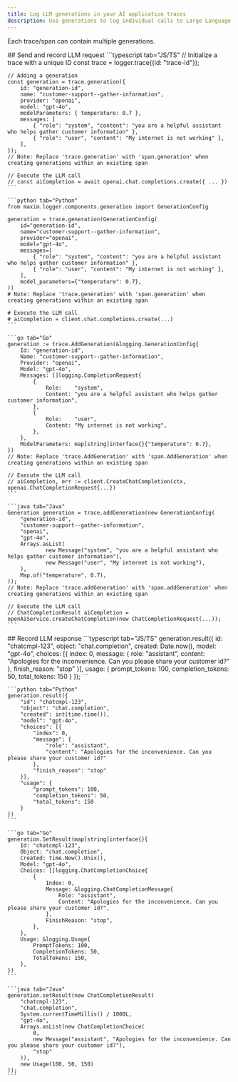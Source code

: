 ```yaml
---
title: Log LLM generations in your AI application traces
description: Use generations to log individual calls to Large Language Models (LLMs)
---
```


Each trace/span can contain multiple generations.

<div className="w-full flex justify-end -mb-11">
    <LanguageSwitcher />
</div>

<Steps>

<Step>
## Send and record LLM request
<Tabs groupId="language" items={["JS/TS", "Python", "Go", "Java"]}>
    ```typescript tab="JS/TS"
    // Initialize a trace with a unique ID
    const trace = logger.trace({id: "trace-id"});

    // Adding a generation
    const generation = trace.generation({
        id: "generation-id",
        name: "customer-support--gather-information",
        provider: "openai",
        model: "gpt-4o",
        modelParameters: { temperature: 0.7 },
        messages: [
            { "role": "system", "content": "you are a helpful assistant who helps gather customer information" },
            { "role": "user", "content": "My internet is not working" },
        ],
    });
    // Note: Replace 'trace.generation' with 'span.generation' when creating generations within an existing span

    // Execute the LLM call
    // const aiCompletion = await openai.chat.completions.create({ ... })
    ```

    ```python tab="Python"
    from maxim.logger.components.generation import GenerationConfig

    generation = trace.generation(GenerationConfig(
        id="generation-id",
        name="customer-support--gather-information",
        provider="openai",
        model="gpt-4o",
        messages=[
            { "role": "system", "content": "you are a helpful assistant who helps gather customer information" },
            { "role": "user", "content": "My internet is not working" },
        ],
        model_parameters={"temperature": 0.7},
    ))
    # Note: Replace 'trace.generation' with 'span.generation' when creating generations within an existing span

    # Execute the LLM call
    # aiCompletion = client.chat.completions.create(...)
    ```

    ```go tab="Go"
    generation := trace.AddGeneration(&logging.GenerationConfig{
        Id: "generation-id",
        Name: "customer-support--gather-information",
        Provider: "openai",
        Model: "gpt-4o",
        Messages: []logging.CompletionRequest{
            {
                Role:    "system",
                Content: "you are a helpful assistant who helps gather customer information",
            },
            {
                Role:    "user",
                Content: "My internet is not working",
            },
        },
        ModelParameters: map[string]interface{}{"temperature": 0.7},
    })
    // Note: Replace 'trace.AddGeneration' with 'span.AddGeneration' when creating generations within an existing span

    // Execute the LLM call
    // aiCompletion, err := client.CreateChatCompletion(ctx, openai.ChatCompletionRequest{...})
    ```

    ```java tab="Java"
    Generation generation = trace.addGeneration(new GenerationConfig(
        "generation-id",
        "customer-support--gather-information",
        "openai",
        "gpt-4o",
        Arrays.asList(
                new Message("system", "you are a helpful assistant who helps gather customer information"),
                new Message("user", "My internet is not working"),
        ),
        Map.of("temperature", 0.7),
    ));
    // Note: Replace 'trace.addGeneration' with 'span.addGeneration' when creating generations within an existing span

    // Execute the LLM call
    // ChatCompletionResult aiCompletion = openAiService.createChatCompletion(new ChatCompletionRequest(...));
    ```
</Tabs>
</Step>

<Step>
## Record LLM response
<Tabs groupId="language" items={["JS/TS", "Python", "Go", "Java"]}>
    ```typescript tab="JS/TS"
    generation.result({
        id: "chatcmpl-123",
        object: "chat.completion",
        created: Date.now(),
        model: "gpt-4o",
        choices: [{
            index: 0,
            message: {
                role: "assistant",
                content: "Apologies for the inconvenience. Can you please share your customer id?"
            },
            finish_reason: "stop"
        }],
        usage: {
            prompt_tokens: 100,
            completion_tokens: 50,
            total_tokens: 150
        }
    });
    ```

    ```python tab="Python"
    generation.result({
        "id": "chatcmpl-123",
        "object": "chat.completion",
        "created": int(time.time()),
        "model": "gpt-4o",
        "choices": [{
            "index": 0,
            "message": {
                "role": "assistant",
                "content": "Apologies for the inconvenience. Can you please share your customer id?"
            },
            "finish_reason": "stop"
        }],
        "usage": {
            "prompt_tokens": 100,
            "completion_tokens": 50,
            "total_tokens": 150
        }
    })
    ```

    ```go tab="Go"
    generation.SetResult(map[string]interface{}{
        Id: "chatcmpl-123",
        Object: "chat.completion",
        Created: time.Now().Unix(),
        Model: "gpt-4o",
        Choices: []logging.ChatCompletionChoice{
            {
                Index: 0,
                Message: &logging.ChatCompletionMessage{
                    Role: "assistant",
                    Content: "Apologies for the inconvenience. Can you please share your customer id?",
                },
                FinishReason: "stop",
            },
        },
        Usage: &logging.Usage{
            PromptTokens: 100,
            CompletionTokens: 50,
            TotalTokens: 150,
        },
    })
    ```

    ```java tab="Java"
    generation.setResult(new ChatCompletionResult(
        "chatcmpl-123",
        "chat.completion",
        System.currentTimeMillis() / 1000L,
        "gpt-4o",
        Arrays.asList(new ChatCompletionChoice(
            0,
            new Message("assistant", "Apologies for the inconvenience. Can you please share your customer id?"),
            "stop"
        )),
        new Usage(100, 50, 150)
    ));
    ```
</Tabs>
</Step>
</Steps>
